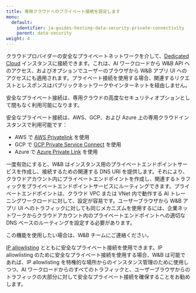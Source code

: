 ```yaml
---
title: 専用クラウドへのプライベート接続を設定します
menu:
  default:
    identifier: ja-guides-hosting-data-security-private-connectivity
    parent: data-security
weight: 4
---
```


クラウドプロバイダーの安全なプライベートネットワークを介して、[Dedicated Cloud](/ja/platform/hosting/hosting-options/dedicated_cloud/) インスタンスに接続できます。これは、AI ワークロードから W&B API へのアクセス、およびオプションでユーザーのブラウザから W&B アプリ UI へのアクセスにも適用されます。プライベート接続を使用する場合、関連するリクエストとレスポンスはパブリックネットワークやインターネットを経由しません。

<Note>
安全なプライベート接続は、専用クラウドの高度なセキュリティオプションとして間もなく利用可能になります。
</Note>

安全なプライベート接続は、AWS、GCP、および Azure 上の専用クラウドインスタンスで利用可能です：

* AWS で [AWS Privatelink](https://aws.amazon.com/privatelink/) を使用
* GCP で [GCP Private Service Connect](https://cloud.google.com/vpc/docs/private-service-connect) を使用
* Azure で [Azure Private Link](https://azure.microsoft.com/products/private-link) を使用

一度有効にすると、W&B はインスタンス用のプライベートエンドポイントサービスを作成し、接続するための関連する DNS URI を提供します。それにより、クラウドアカウント内にプライベートエンドポイントを作成し、関連するトラフィックをプライベートエンドポイントサービスにルーティングできます。プライベートエンドポイントは、クラウド VPC または VNet 内で動作する AI トレーニングワークロードに対して、設定が容易です。ユーザーブラウザから W&B アプリ UI へのトラフィックに対しても同じメカニズムを使用するには、企業ネットワークからクラウドアカウント内のプライベートエンドポイントへの適切な DNS ベースのルーティングを設定する必要があります。

<Note>
この機能を使用したい場合は、W&B チームにご連絡ください。
</Note>

[IP allowlisting](/ja/platform/hosting/data-security/ip-allowlisting/) とともに安全なプライベート接続を使用できます。IP allowlisting のために安全なプライベート接続を使用する場合、W&B は可能であれば、IP allowlisting を特権的な場所からのインスタンス管理のために使用しつつ、AI ワークロードからのすべてのトラフィックと、ユーザーブラウザからのトラフィックの大部分に対して安全なプライベート接続を確保することをお勧めします。